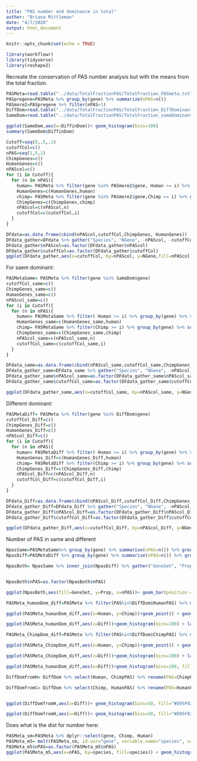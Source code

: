 ```yaml
---
title: "PAS number and dominance in total"
author: "Briana Mittleman"
date: "4/7/2020"
output: html_document
---
```


```r
knitr::opts_chunk$set(echo = TRUE)
```

```r
library(workflowr)
library(tidyverse)
library(reshape2)
```
Recreate the conservation of PAS number analysis but with the means from the total fraction.  
```r
PASMeta=read.table("../data/TotalFractionPAS/TotalFraction_PASmeta.txt", header = T, stringsAsFactors = F) %>% rename(Human=HumanTot, Chimp=ChimpTot)
PASpregene=PASMeta %>% group_by(gene) %>% summarize(nPAS=n())
PASmore2=PASpregene %>% filter(nPAS>1)
DiffDom=read.table("../data/TotalFractionPAS/TotalFraction_DiffDominant.txt",header = T,stringsAsFactors = F) %>% filter(gene %in% PASmore2$gene)
SameDom=read.table("../data/TotalFractionPAS/TotalFraction_sameDominant.txt",header = T,stringsAsFactors = F) %>% mutate(DiffinDom=Chimp-Human) %>% filter(gene %in% PASmore2$gene)
```

```r
ggplot(SameDom,aes(x=DiffinDom))+ geom_histogram(bins=100)
summary(SameDom$DiffinDom)
```

```r
Cutoff=seq(0,.5,.1)
cutoffCol=c()
nPAS=seq(1,5,1)
ChimpGenes=c()
HumanGenes=c()
nPAScol=c()
for (i in Cutoff){
  for (n in nPAS){
    human= PASMeta %>% filter(gene %in% PASmore2$gene, Human >= i) %>% group_by(gene) %>% summarise(nPASingene=n()) %>% filter(nPASingene==n) %>% nrow() 
    HumanGenes=c(HumanGenes,human)
    chimp= PASMeta %>% filter(gene %in% PASmore2$gene,Chimp >= i) %>% group_by(gene) %>% summarise(nPASingene=n()) %>% filter(nPASingene==n) %>% nrow() 
    ChimpGenes=c(ChimpGenes,chimp)
    nPAScol=c(nPAScol,n)
    cutoffCol=c(cutoffCol,i)
  }
}

DFdata=as.data.frame(cbind(nPAScol,cutoffCol,ChimpGenes, HumanGenes))
DFdata_gather=DFdata %>% gather("Species", "NGene", -nPAScol, -cutoffCol)
DFdata_gather$nPAScol=as.factor(DFdata_gather$nPAScol)
DFdata_gather$cutoffCol=as.factor(DFdata_gather$cutoffCol)
ggplot(DFdata_gather,aes(x=cutoffCol, by=nPAScol, y=NGene,fill=nPAScol))+ geom_bar(position = "dodge", stat="identity") +facet_grid(~Species) + scale_fill_brewer(palette="Dark2", name="Number of PAS") + labs(title="Number of PAS per gene by usage",y="Number of Genes", x="Usage is at least")
```
For saem dominant:  

```r
PASMetaSame= PASMeta %>% filter(gene %in% SameDom$gene)
cutoffCol_same=c()
ChimpGenes_same=c()
HumanGenes_same=c()
nPAScol_same=c()
for (i in Cutoff){
  for (n in nPAS){
    human= PASMetaSame %>% filter( Human >= i) %>% group_by(gene) %>% summarise(nPASingene=n()) %>% filter(nPASingene==n) %>% nrow() 
    HumanGenes_same=c(HumanGenes_same,human)
    chimp= PASMetaSame %>% filter(Chimp >= i) %>% group_by(gene) %>% summarise(nPASingene=n()) %>% filter(nPASingene==n) %>% nrow() 
    ChimpGenes_same=c(ChimpGenes_same,chimp)
    nPAScol_same=c(nPAScol_same,n)
    cutoffCol_same=c(cutoffCol_same,i)
  }
}

DFdata_same=as.data.frame(cbind(nPAScol_same,cutoffCol_same,ChimpGenes_same, HumanGenes_same))
DFdata_gather_same=DFdata_same %>% gather("Species", "NGene", -nPAScol_same, -cutoffCol_same)
DFdata_gather_same$nPAScol_same=as.factor(DFdata_gather_same$nPAScol_same)
DFdata_gather_same$cutoffCol_same=as.factor(DFdata_gather_same$cutoffCol_same)
```
```r
ggplot(DFdata_gather_same,aes(x=cutoffCol_same, by=nPAScol_same, y=NGene,fill=nPAScol_same))+ geom_bar(position = "dodge", stat="identity") +facet_grid(~Species) + scale_fill_brewer(palette="Dark2", name="Number of PAS") + labs(title="Number of PAS per gene by usage \n same domiant",y="Number of Genes", x="Usage is at least")

```

Different dominant:  

```r
PASMetaDiff= PASMeta %>% filter(gene %in% DiffDom$gene)
cutoffCol_Diff=c()
ChimpGenes_Diff=c()
HumanGenes_Diff=c()
nPAScol_Diff=c()
for (i in Cutoff){
  for (n in nPAS){
    human= PASMetaDiff %>% filter( Human >= i) %>% group_by(gene) %>% summarise(nPASingene=n()) %>% filter(nPASingene==n) %>% nrow() 
    HumanGenes_Diff=c(HumanGenes_Diff,human)
    chimp= PASMetaDiff %>% filter(Chimp >= i) %>% group_by(gene) %>% summarise(nPASingene=n()) %>% filter(nPASingene==n) %>% nrow() 
    ChimpGenes_Diff=c(ChimpGenes_Diff,chimp)
    nPAScol_Diff=c(nPAScol_Diff,n)
    cutoffCol_Diff=c(cutoffCol_Diff,i)
  }
}

DFdata_Diff=as.data.frame(cbind(nPAScol_Diff,cutoffCol_Diff,ChimpGenes_Diff, HumanGenes_Diff))
DFdata_gather_Diff=DFdata_Diff %>% gather("Species", "NGene", -nPAScol_Diff, -cutoffCol_Diff)
DFdata_gather_Diff$nPAScol_Diff=as.factor(DFdata_gather_Diff$nPAScol_Diff)
DFdata_gather_Diff$cutoffCol_Diff=as.factor(DFdata_gather_Diff$cutoffCol_Diff)
```

```r
ggplot(DFdata_gather_Diff,aes(x=cutoffCol_Diff, by=nPAScol_Diff, y=NGene,fill=nPAScol_Diff))+ geom_bar(position = "dodge", stat="identity") +facet_grid(~Species) + scale_fill_brewer(palette="Dark2", name="Number of PAS") + labs(title="Number of PAS per gene by usage \n different domiant",y="Number of Genes", x="Usage is at least")

```

Number of PAS in same and different 

```r
NpasSame=PASMetaSame%>% group_by(gene) %>% summarise(nPAS=n()) %>% group_by(nPAS) %>% summarise(Same=n(),PropSame=Same/nrow(PASMetaSame)) %>% select(-Same)
NpasDiff=PASMetaDiff %>% group_by(gene) %>% summarise(nPAS=n()) %>% group_by(nPAS) %>% summarise(Different=n(), PropDiff=Different/nrow(PASMetaDiff)) %>% select(-Different)

NpasBoth= NpasSame %>% inner_join(NpasDiff) %>% gather("GeneSet", "Prop", -nPAS)


NpasBoth$nPAS=as.factor(NpasBoth$nPAS)

ggplot(NpasBoth,aes(fill=GeneSet, y=Prop, x=nPAS))+ geom_bar(position = "dodge", stat="identity") + scale_fill_brewer(palette="Dark2", labels=c("Different Dominant", "Same Dominant"),name="") + labs(y="Proportion of Genes", x="Number of PAS", title="Number of PAS distribution by Dominance structure \n Total Fraction")
```

```r
PASMeta_humanDom_diff=PASMeta %>% filter(PAS%in%DiffDom$HumanPAS) %>% mutate(Diff=Human-Chimp)

ggplot(PASMeta_humanDom_diff,aes(x=Human, y=Chimp))+geom_point() + geom_abline(slope=1, intercept = 0,col="red") +labs(title="PAS usage for different dominant, condition on Human")
```

```r
ggplot(PASMeta_humanDom_diff,aes(x=Diff))+geom_histogram(bins=100) + labs(title="Difference in Human - Chimp for Human Dominant")
```
```r
PASMeta_ChimpDom_diff=PASMeta %>% filter(PAS%in%DiffDom$ChimpPAS) %>% mutate(Diff=Human-Chimp)

ggplot(PASMeta_ChimpDom_diff,aes(x=Human, y=Chimp))+geom_point() + geom_abline(slope=1, intercept = 0,col="red") +labs(title="PAS usage for different dominant, condition on Chimp")
```
```r
ggplot(PASMeta_ChimpDom_diff,aes(x=Diff))+geom_histogram(bins=100) + labs(title="Difference in Human - Chimp for Chimp Dominant")
```
```r
ggplot(PASMeta_humanDom_diff,aes(x=Diff))+geom_histogram(bins=100, fill="#D95F02",alpha=.5) + labs(title="Human Usage - Chimp Usage \n Colored by dominant \n Total fraction") + geom_histogram(data=PASMeta_ChimpDom_diff,aes(x=Diff), bins = 100, fill="#1B9E77", alpha=.5) + geom_vline(xintercept = mean(PASMeta_ChimpDom_diff$Diff), col="#1B9E77")+ geom_vline(xintercept = mean(PASMeta_humanDom_diff$Diff), col="#D95F02") + geom_histogram(bins=100, data=SameDom, aes(x=DiffinDom), alpha=.3)+ geom_vline(xintercept = mean(SameDom$DiffinDom))
```

```r
DiffDomfromH= DiffDom %>% select(Human, ChimpPAS) %>% rename(PAS=ChimpPAS, humanDom=Human) %>% inner_join(PASMeta, by="PAS")%>% mutate(Diff=humanDom-Human,Dom="Human") %>% select(gene,Dom, Diff) %>% inner_join(PASpregene, by="gene")%>% filter(nPAS<6)

DiffDomfromC= DiffDom %>% select(Chimp, HumanPAS) %>% rename(PAS=HumanPAS, ChimpDom=Chimp) %>% inner_join(PASMeta, by="PAS")%>% mutate(Diff=ChimpDom-Chimp,Dom="Chimp")%>% select(gene,Dom, Diff) %>% inner_join(PASpregene, by="gene") %>% filter(nPAS<6)


ggplot(DiffDomfromH,aes(x=Diff))+ geom_histogram(bins=50, fill="#D95F02",alpha=.5) + geom_histogram(data=DiffDomfromC, bins=50,fill="#1B9E77", alpha=.5 ) + facet_grid(~nPAS) + labs(x="Difference in Mean usage", title="Dominant PAS in species - same species value for \nthe 'dominant' in other species \n Total fraction")
```

```r
ggplot(DiffDomfromH,aes(x=Diff))+ geom_histogram(bins=50, fill="#D95F02",alpha=.5) + geom_histogram(data=DiffDomfromC, bins=50,fill="#1B9E77", alpha=.5 ) + labs(x="Difference in Mean usage", title="Dominant PAS in species - same species value for \nthe 'dominant' in other species \n Total fraction")

```

Does what is the dist for number here: 

```r
PASMeta_sm=PASMeta %>% dplyr::select(gene, Chimp, Human)
PASMeta_m5= melt(PASMeta_sm, id.var="gene", variable.name="species", value.name="meanUsage") %>% filter(meanUsage >=0.05) %>% group_by(species, gene) %>% summarise(nPAS=n())
PASMeta_m5$nPAS=as.factor(PASMeta_m5$nPAS)
ggplot(PASMeta_m5,aes(x=nPAS, by=species, fill=species)) + geom_histogram(stat="count",position = "dodge") +  scale_fill_brewer(palette = "Dark2") + labs(title="Distribution for number of PAS at 5% Total", x="Number of PAS",y="Genes")
```

